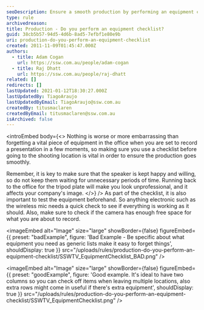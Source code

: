 ```yaml
---
seoDescription: Ensure a smooth production by performing an equipment checklist before recording, including testing electronics and verifying camera space.
type: rule
archivedreason:
title: Production - Do you perform an equipment checklist?
guid: 38cb5b57-94d5-4d6b-8ad5-7efbf1e80e9b
uri: production-do-you-perform-an-equipment-checklist
created: 2011-11-09T01:45:47.000Z
authors:
  - title: Adam Cogan
    url: https://ssw.com.au/people/adam-cogan
  - title: Raj Dhatt
    url: https://ssw.com.au/people/raj-dhatt
related: []
redirects: []
lastUpdated: 2021-01-12T18:30:27.000Z
lastUpdatedBy: TiagoAraujo
lastUpdatedByEmail: TiagoAraujo@ssw.com.au
createdBy: titusmaclaren
createdByEmail: titusmaclaren@ssw.com.au
isArchived: false
---
```


<introEmbed
  body={<>
Nothing is worse or more embarrassing than forgetting a vital piece of equipment in the office when you are set to record a presentation in a few moments, so making sure you use a checklist before going to the shooting location is vital in order to ensure the production goes smoothly.

Remember, it is key to make sure that the speaker is kept happy and willing, so do not keep them waiting for unnecessary periods of time. Running back to the office for the tripod plate will make you look unprofessional, and it affects your company's image.
  </>}
/>
As part of the checklist, it is also important to test the equipment beforehand. So anything electronic such as the wireless mic needs a quick check to see if everything is working as it should. Also, make sure to check if the camera has enough free space for what you are about to record.

<imageEmbed
  alt="Image"
  size="large"
  showBorder={false}
  figureEmbed={{
    preset: "badExample",
    figure: 'Bad Example - Be specific about what equipment you need as generic lists make it easy to forget things',
    shouldDisplay: true
  }}
  src="/uploads/rules/production-do-you-perform-an-equipment-checklist/SSWTV_EquipmentChecklist_BAD.png"
/>

<imageEmbed
  alt="Image"
  size="large"
  showBorder={false}
  figureEmbed={{
    preset: "goodExample",
    figure: 'Good example. It\'s ideal to have two columns so you can check off items when leaving multiple locations, also extra rows might come in useful if there\'s extra equipment',
    shouldDisplay: true
  }}
  src="/uploads/rules/production-do-you-perform-an-equipment-checklist/SSWTV_EquipmentChecklist.png"
/>
